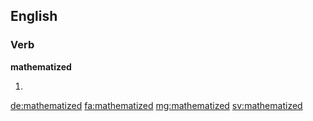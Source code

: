 ==English==

===Verb===
'''mathematized'''

# {{past of|mathematize}}

[[de:mathematized]]
[[fa:mathematized]]
[[mg:mathematized]]
[[sv:mathematized]]